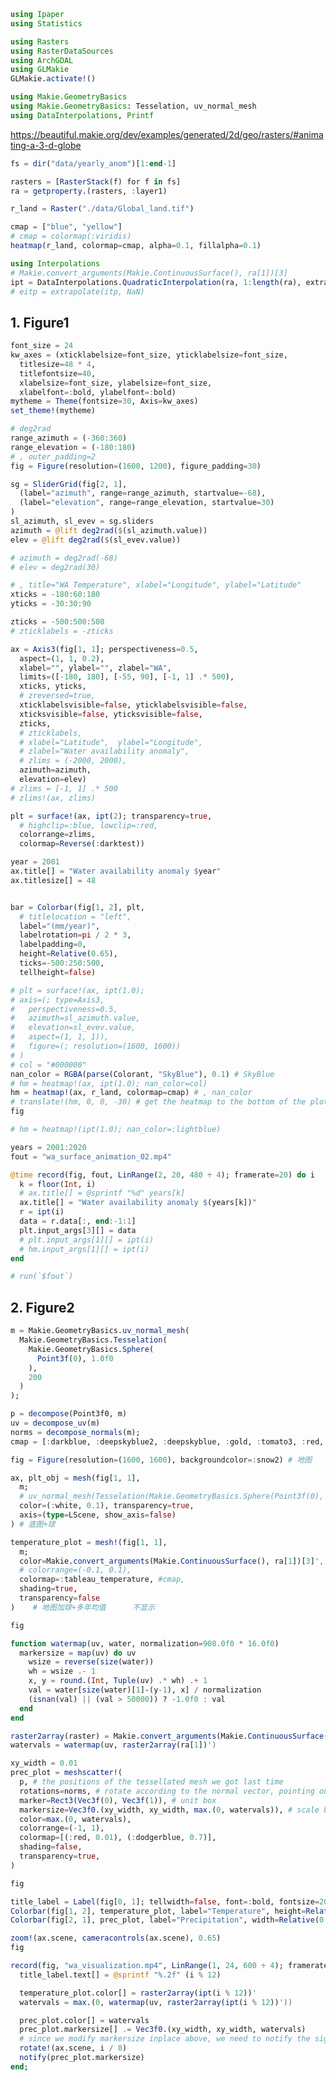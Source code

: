```julia
using Ipaper
using Statistics

using Rasters
using RasterDataSources
using ArchGDAL
using GLMakie
GLMakie.activate!()

using Makie.GeometryBasics
using Makie.GeometryBasics: Tesselation, uv_normal_mesh
using DataInterpolations, Printf
```

<https://beautiful.makie.org/dev/examples/generated/2d/geo/rasters/#animating-a-3-d-globe>

```julia
fs = dir("data/yearly_anom")[1:end-1]

rasters = [RasterStack(f) for f in fs]
ra = getproperty.(rasters, :layer1)

r_land = Raster("./data/Global_land.tif")
```

```julia
cmap = ["blue", "yellow"]
# cmap = colormap(:viridis)
heatmap(r_land, colormap=cmap, alpha=0.1, fillalpha=0.1)
```


```julia
using Interpolations
# Makie.convert_arguments(Makie.ContinuousSurface(), ra[1])[3]
ipt = DataInterpolations.QuadraticInterpolation(ra, 1:length(ra), extrapolate=true)   # 插值
# eitp = extrapolate(itp, NaN) 
```

## 1. Figure1
```julia
font_size = 24
kw_axes = (xticklabelsize=font_size, yticklabelsize=font_size,
  titlesize=48 * 4,
  titlefontsize=40,
  xlabelsize=font_size, ylabelsize=font_size,
  xlabelfont=:bold, ylabelfont=:bold)
mytheme = Theme(fontsize=30, Axis=kw_axes)
set_theme!(mytheme)

# deg2rad
range_azimuth = (-360:360)
range_elevation = (-180:180)
# , outer_padding=2
fig = Figure(resolution=(1600, 1200), figure_padding=30)

sg = SliderGrid(fig[2, 1],
  (label="azimuth", range=range_azimuth, startvalue=-68),
  (label="elevation", range=range_elevation, startvalue=30)
)
sl_azimuth, sl_evev = sg.sliders
azimuth = @lift deg2rad($(sl_azimuth.value))
elev = @lift deg2rad($(sl_evev.value))

# azimuth = deg2rad(-68)
# elev = deg2rad(30)

# , title="WA Temperature", xlabel="Longitude", ylabel="Latitude"
xticks = -180:60:180
yticks = -30:30:90

zticks = -500:500:500
# zticklabels = -zticks

ax = Axis3(fig[1, 1]; perspectiveness=0.5,
  aspect=(1, 1, 0.2),
  xlabel="", ylabel="", zlabel="WA",
  limits=([-180, 180], [-55, 90], [-1, 1] .* 500),
  xticks, yticks,
  # zreversed=true,
  xticklabelsvisible=false, yticklabelsvisible=false,
  xticksvisible=false, yticksvisible=false,
  zticks, 
  # zticklabels,
  # xlabel="Latitude",  ylabel="Longitude", 
  # zlabel="Water availability anomaly",
  # zlims = (-2000, 2000),
  azimuth=azimuth,
  elevation=elev)
# zlims = [-1, 1] .* 500
# zlims!(ax, zlims)

plt = surface!(ax, ipt(2); transparency=true,
  # highclip=:blue, lowclip=:red,
  colorrange=zlims,
  colormap=Reverse(:darktest))

year = 2001
ax.title[] = "Water availability anomaly $year"
ax.titlesize[] = 48


bar = Colorbar(fig[1, 2], plt,
  # titlelocation = "left",
  label="(mm/year)",
  labelrotation=pi / 2 * 3,
  labelpadding=0,
  height=Relative(0.65),
  ticks=-500:250:500,
  tellheight=false)

# plt = surface!(ax, ipt(1.0); 
# axis=(; type=Axis3,
#   perspectiveness=0.5,
#   azimuth=sl_azimuth.value,
#   elevation=sl_evev.value,
#   aspect=(1, 1, 1)),
#   figure=(; resolution=(1600, 1600))
# )
# col = "#000000"
nan_color = RGBA(parse(Colorant, "SkyBlue"), 0.1) # SkyBlue
# hm = heatmap!(ax, ipt(1.0); nan_color=col)
hm = heatmap!(ax, r_land, colormap=cmap) # , nan_color
# translate!(hm, 0, 0, -30) # get the heatmap to the bottom of the plot
fig
```

```julia
# hm = heatmap!(ipt(1.0); nan_color=:lightblue)
```

```julia
years = 2001:2020
fout = "wa_surface_animation_02.mp4"

@time record(fig, fout, LinRange(2, 20, 480 ÷ 4); framerate=20) do i
  k = floor(Int, i)
  # ax.title[] = @sprintf "%d" years[k]
  ax.title[] = "Water availability anomaly $(years[k])"
  r = ipt(i)
  data = r.data[:, end:-1:1]
  plt.input_args[3][] = data
  # plt.input_args[1][] = ipt(i)
  # hm.input_args[1][] = ipt(i)
end

# run(`$fout`)
```

## 2. Figure2

```julia
m = Makie.GeometryBasics.uv_normal_mesh(
  Makie.GeometryBasics.Tesselation(
    Makie.GeometryBasics.Sphere(
      Point3f(0), 1.0f0
    ),
    200
  )
);

p = decompose(Point3f0, m)
uv = decompose_uv(m)
norms = decompose_normals(m);
cmap = [:darkblue, :deepskyblue2, :deepskyblue, :gold, :tomato3, :red, :darkred]
```

```julia
fig = Figure(resolution=(1600, 1600), backgroundcolor=:snow2) # 地图

ax, plt_obj = mesh(fig[1, 1],
  m;
  # uv_normal_mesh(Tesselation(Makie.GeometryBasics.Sphere(Point3f(0), 0.99), 128)),
  color=(:white, 0.1), transparency=true,
  axis=(type=LScene, show_axis=false)
) # 底图+球

temperature_plot = mesh!(fig[1, 1],
  m;
  color=Makie.convert_arguments(Makie.ContinuousSurface(), ra[1])[3]',
  # colorrange=(-0.1, 0.1),
  colormap=:tableau_temperature, #cmap,
  shading=true,
  transparency=false
)    # 地图加球+多年均值      不显示

fig
```

```julia
function watermap(uv, water, normalization=908.0f0 * 16.0f0)
  markersize = map(uv) do uv
    wsize = reverse(size(water))
    wh = wsize .- 1
    x, y = round.(Int, Tuple(uv) .* wh) .+ 1
    val = water[size(water)[1]-(y-1), x] / normalization
    (isnan(val) || (val > 50000)) ? -1.0f0 : val
  end
end

raster2array(raster) = Makie.convert_arguments(Makie.ContinuousSurface(), raster)[3]
watervals = watermap(uv, raster2array(ra[1])')

xy_width = 0.01
prec_plot = meshscatter!(
  p, # the positions of the tessellated mesh we got last time
  rotations=norms, # rotate according to the normal vector, pointing out of the sphere
  marker=Rect3(Vec3f(0), Vec3f(1)), # unit box
  markersize=Vec3f0.(xy_width, xy_width, max.(0, watervals)), # scale by 0.01 in x and y, and `watervals` in z
  color=max.(0, watervals),
  colorrange=(-1, 1),
  colormap=[(:red, 0.01), (:dodgerblue, 0.7)],
  shading=false,
  transparency=true,
)

fig
```

```julia
title_label = Label(fig[0, 1]; tellwidth=false, font=:bold, fontsize=20)
Colorbar(fig[1, 2], temperature_plot, label="Temperature", height=Relative(0.5))
Colorbar(fig[2, 1], prec_plot, label="Precipitation", width=Relative(0.5), vertical=false)

zoom!(ax.scene, cameracontrols(ax.scene), 0.65)
fig
```

```julia
record(fig, "wa_visualization.mp4", LinRange(1, 24, 600 ÷ 4); framerate=24) do i
  title_label.text[] = @sprintf "%.2f" (i % 12)

  temperature_plot.color[] = raster2array(ipt(i % 12))'
  watervals = max.(0, watermap(uv, raster2array(ipt(i % 12))'))

  prec_plot.color[] = watervals
  prec_plot.markersize[] .= Vec3f0.(xy_width, xy_width, watervals)
  # since we modify markersize inplace above, we need to notify the signal
  rotate!(ax.scene, i / 8)
  notify(prec_plot.markersize)
end;
```
